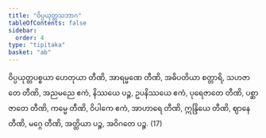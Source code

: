 ```yaml
---
title: "ဝိပ္ပယုတ္တသဘာဂ"
tableOfContents: false
sidebar:
  order: 4
type: "tipitaka"
basket: "ab"
---
```



<DynamicBreadcrumb />

<Division number="375">

<Paragraph number="1134">
ဝိပ္ပယုတ္တပစ္စယာ ဟေတုယာ တီဏိ, အာရမ္မဏေ တီဏိ, အဓိပတိယာ စတ္တာရိ, သဟဇာတေ တီဏိ, အညမညေ ဧကံ, နိဿယေ ပဉ္စ, ဥပနိဿယေ ဧကံ, ပုရေဇာတေ တီဏိ, ပစ္ဆာဇာတေ တီဏိ, ကမ္မေ တီဏိ, ဝိပါကေ ဧကံ, အာဟာရေ တီဏိ, ဣန္ဒြိယေ တီဏိ, ဈာနေ တီဏိ, မဂ္ဂေ တီဏိ, အတ္ထိယာ ပဉ္စ, အဝိဂတေ ပဉ္စ. (17)
</Paragraph>
</Division>